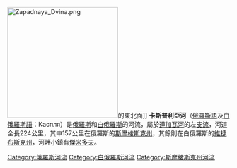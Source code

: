 [[File:Zapadnaya_Dvina.png|250px]]的東北面]]
'''卡斯普利亞河'''（[[俄羅斯語|俄羅斯語]]及[[白俄羅斯語|白俄羅斯語]]：Каспля）是[[俄羅斯|俄羅斯]]和[[白俄羅斯|白俄羅斯]]的河流，屬於[[道加瓦河|道加瓦河]]的左[[支流|支流]]，河道全長224公里，其中157公里在俄羅斯的[[斯摩棱斯克州|斯摩棱斯克州]]，其餘則在白俄羅斯的[[維捷布斯克州|維捷布斯克州]]，河畔小鎮有[[傑米多夫_(斯摩棱斯克州)|傑米多夫]]。

[[Category:俄羅斯河流|Category:俄羅斯河流]]
[[Category:白俄羅斯河流|Category:白俄羅斯河流]]
[[Category:斯摩棱斯克州河流|Category:斯摩棱斯克州河流]]

{{俄羅斯地理小作品}}
{{Belarus-stub}}